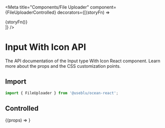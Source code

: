 
<Meta
  title="Components/File Uploader"
  component={FileUploaderControlled}
  decorators={[(storyFn) => <div className="input-story">{storyFn()}</div>]}
/>

# Input With Icon API

The API documentation of the Input type With Icon React component.
Learn more about the props and the CSS customization points.

## Import

```javascript
import { FileUploader } from '@useblu/ocean-react';
```

## Controlled

<Canvas>
  <Story
    name="controlled"
    parameters={{
      controls: { exclude: /^blocked*/ },
    }}
    args={{
      accept: 'image/*',
      maxFiles: 5,
    }}
    argTypes={{
      label: {
        accept: 'text',
      },
    }}
  >
    {(props) => <FileUploaderControlled id="input-with-icon" {...props} />}
  </Story>
</Canvas>
